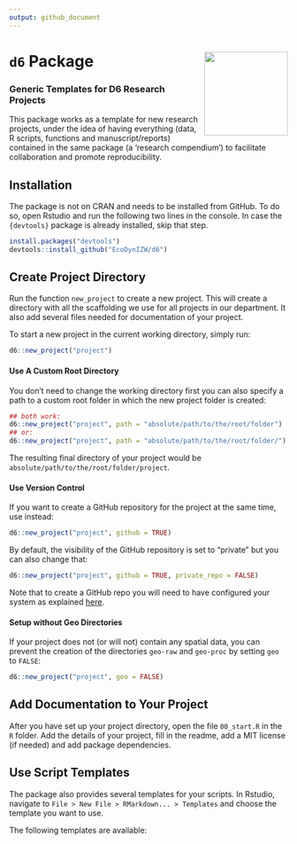 ```yaml
---
output: github_document
---
```


# `d6` Package <img src='man/figures/hexlogo_pure.png' align="right" height="151.5" /></a>

### Generic Templates for D6 Research Projects

This package works as a template for new research projects, under the idea of having everything (data, R scripts, functions and manuscript/reports) contained in the same package (a 'research compendium') to facilitate collaboration and promote reproducibility.


## Installation

The package is not on CRAN and needs to be installed from GitHub. To do so, open Rstudio and run the following two lines in the console. In case the `{devtools}` package is already installed, skip that step.

```r
install.packages("devtools")
devtools::install_github("EcoDynIZW/d6")
```


## Create Project Directory

Run the function `new_project` to create a new project. This will create a directory with all the scaffolding we use for all projects in our department. It also add several files needed for documentation of your project.

To start a new project in the current working directory, simply run:

```r
d6::new_project("project")
```

#### Use A Custom Root Directory

You don't need to change the working directory first you can also specify a path to a custom root folder in which the new project folder is created:

```r
## both work:
d6::new_project("project", path = "absolute/path/to/the/root/folder")
## or:
d6::new_project("project", path = "absolute/path/to/the/root/folder/")
```

The resulting final directory of your project would be `absolute/path/to/the/root/folder/project`.

#### Use Version Control

If you want to create a GitHub repository for the project at the same time, use instead:

```r
d6::new_project("project", github = TRUE)
```

By default, the visibility of the GitHub repository is set to "private" but you can also change that:

```r
d6::new_project("project", github = TRUE, private_repo = FALSE)
```

Note that to create a GitHub repo you will need to have configured your system as explained [here](http://www.rdocumentation.org/packages/devtools/functions/use_github).

#### Setup without Geo Directories

If your project does not (or will not) contain any spatial data, you can prevent the creation of the directories `geo-raw` and `geo-proc` by setting `geo` to `FALSE`:

```r
d6::new_project("project", geo = FALSE)
```


## Add Documentation to Your Project

After you have set up your project directory, open the file `00_start.R` in the `R` folder. Add the details of your project, fill in the readme, add a MIT license (if needed) and add package dependencies.


## Use Script Templates

The package also provides several templates for your scripts. In Rstudio, navigate to `File > New File > RMarkdown... > Templates` and choose the template you want to use. 

The following templates are available:

